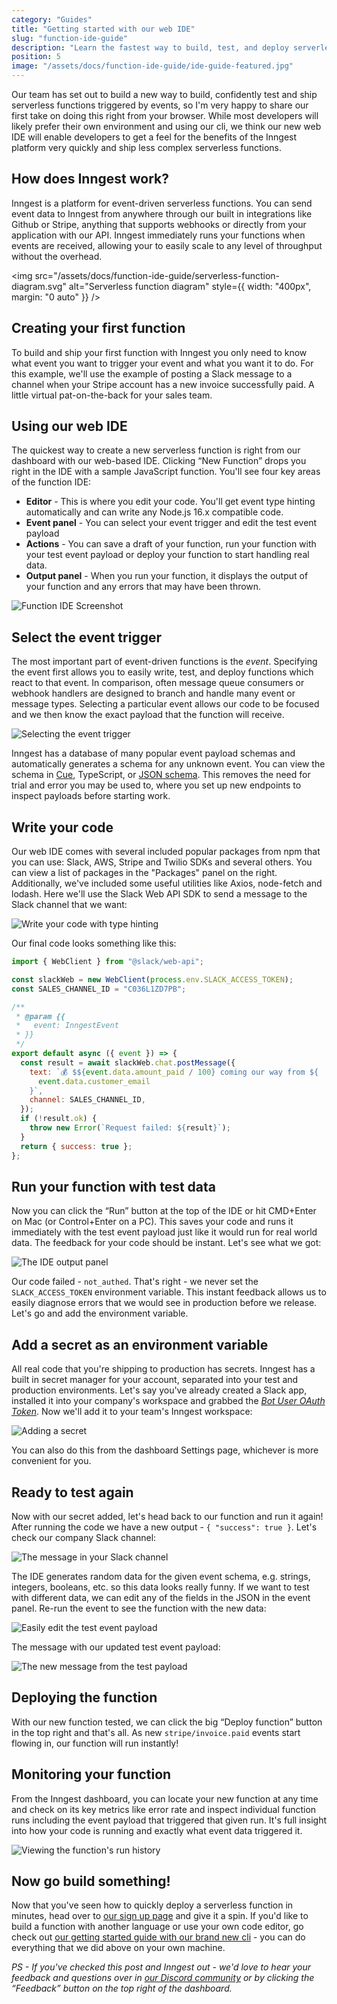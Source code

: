 ```yaml
---
category: "Guides"
title: "Getting started with our web IDE"
slug: "function-ide-guide"
description: "Learn the fastest way to build, test, and deploy serverless functions right from your browser"
position: 5
image: "/assets/docs/function-ide-guide/ide-guide-featured.jpg"
---
```


Our team has set out to build a new way to build, confidently test and ship serverless functions triggered by events, so I'm very happy to share our first take on doing this right from your browser. While most developers will likely prefer their own environment and using our cli, we think our new web IDE will enable developers to get a feel for the benefits of the Inngest platform very quickly and ship less complex serverless functions.

## How does Inngest work?

Inngest is a platform for event-driven serverless functions. You can send event data to Inngest from anywhere through our built in integrations like Github or Stripe, anything that supports webhooks or directly from your application with our API. Inngest immediately runs your functions when events are received, allowing your to easily scale to any level of throughput without the overhead.

<img
  src="/assets/docs/function-ide-guide/serverless-function-diagram.svg"
  alt="Serverless function diagram"
  style={{ width: "400px", margin: "0 auto" }}
/>

## Creating your first function

To build and ship your first function with Inngest you only need to know what event you want to trigger your event and what you want it to do. For this example, we'll use the example of posting a Slack message to a channel when your Stripe account has a new invoice successfully paid. A little virtual pat-on-the-back for your sales team.

## Using our web IDE

The quickest way to create a new serverless function is right from our dashboard with our web-based IDE. Clicking “New Function” drops you right in the IDE with a sample JavaScript function. You'll see four key areas of the function IDE:

- **Editor** - This is where you edit your code. You'll get event type hinting automatically and can write any Node.js 16.x compatible code.
- **Event panel** - You can select your event trigger and edit the test event payload
- **Actions** - You can save a draft of your function, run your function with your test event payload or deploy your function to start handling real data.
- **Output panel** - When you run your function, it displays the output of your function and any errors that may have been thrown.

![Function IDE Screenshot](/assets/docs/function-ide-guide/function-ide-screenshot.png)

## Select the event trigger

The most important part of event-driven functions is the _event_. Specifying the event first allows you to easily write, test, and deploy functions which react to that event. In comparison, often message queue consumers or webhook handlers are designed to branch and handle many event or message types. Selecting a particular event allows our code to be focused and we then know the exact payload that the function will receive.

![Selecting the event trigger](/assets/docs/function-ide-guide/selecting-an-event-trigger.gif)

Inngest has a database of many popular event payload schemas and automatically generates a schema for any unknown event. You can view the schema in [Cue](https://cuelang.org/), TypeScript, or [JSON schema](https://json-schema.org/). This removes the need for trial and error you may be used to, where you set up new endpoints to inspect payloads before starting work.

## Write your code

Our web IDE comes with several included popular packages from npm that you can use: Slack, AWS, Stripe and Twilio SDKs and several others. You can view a list of packages in the "Packages" panel on the right. Additionally, we've included some useful utilities like Axios, node-fetch and lodash. Here we'll use the Slack Web API SDK to send a message to the Slack channel that we want:

![Write your code with type hinting](/assets/docs/function-ide-guide/write-your-code.gif)

Our final code looks something like this:

```js
import { WebClient } from "@slack/web-api";

const slackWeb = new WebClient(process.env.SLACK_ACCESS_TOKEN);
const SALES_CHANNEL_ID = "C036L1ZD7PB";

/**
 * @param {{
 *   event: InngestEvent
 * }}
 */
export default async ({ event }) => {
  const result = await slackWeb.chat.postMessage({
    text: `💰 $${event.data.amount_paid / 100} coming our way from ${
      event.data.customer_email
    }`,
    channel: SALES_CHANNEL_ID,
  });
  if (!result.ok) {
    throw new Error(`Request failed: ${result}`);
  }
  return { success: true };
};
```

## Run your function with test data

Now you can click the “Run” button at the top of the IDE or hit CMD+Enter on Mac (or Control+Enter on a PC). This saves your code and runs it immediately with the test event payload just like it would run for real world data. The feedback for your code should be instant. Let's see what we got:

![The IDE output panel](/assets/docs/function-ide-guide/failed-run.png)

Our code failed - `not_authed`. That's right - we never set the `SLACK_ACCESS_TOKEN` environment variable. This instant feedback allows us to easily diagnose errors that we would see in production before we release. Let's go and add the environment variable.

## Add a secret as an environment variable

All real code that you're shipping to production has secrets. Inngest has a built in secret manager for your account, separated into your test and production environments. Let's say you've already created a Slack app, installed it into your company's workspace and grabbed the _[Bot User OAuth Token](https://api.slack.com/authentication/token-types)_. Now we'll add it to your team's Inngest workspace:

![Adding a secret](/assets/docs/function-ide-guide/adding-a-secret.gif)

You can also do this from the dashboard Settings page, whichever is more convenient for you.

## Ready to test again

Now with our secret added, let's head back to our function and run it again! After running the code we have a new output - `{ "success": true }`. Let's check our company Slack channel:

![The message in your Slack channel](/assets/docs/function-ide-guide/slack-message-lorem.png)

The IDE generates random data for the given event schema, e.g. strings, integers, booleans, etc. so this data looks really funny. If we want to test with different data, we can edit any of the fields in the JSON in the event panel. Re-run the event to see the function with the new data:

![Easily edit the test event payload](/assets/docs/function-ide-guide/editing-the-test-event.gif)

The message with our updated test event payload:

![The new message from the test payload](/assets/docs/function-ide-guide/slack-message-test-payload.png)

## Deploying the function

With our new function tested, we can click the big “Deploy function” button in the top right and that's all. As new `stripe/invoice.paid` events start flowing in, our function will run instantly!

## Monitoring your function

From the Inngest dashboard, you can locate your new function at any time and check on its key metrics like error rate and inspect individual function runs including the event payload that triggered that given run. It's full insight into how your code is running and exactly what event data triggered it.

![Viewing the function's run history](/assets/docs/function-ide-guide/function-history.png)

## Now go build something!

Now that you've seen how to quickly deploy a serverless function in minutes, head over to [our sign up page](/sign-up?ref=function-ide-guide) and give it a spin. If you'd like to build a function with another language or use your own code editor, go check out [our getting started guide with our brand new cli](/docs/using-the-inngest-cli) - you can do everything that we did above on your own machine.

_PS - If you've checked this post and Inngest out - we'd love to hear your feedback and questions over in [our Discord community](https://discord.gg/EuesV2ZSnX) or by clicking the “Feedback” button on the top right of the dashboard._

